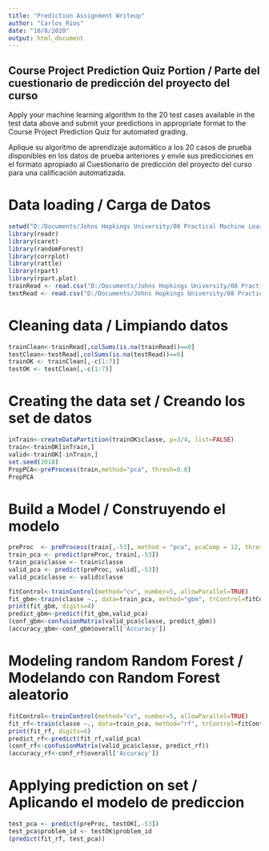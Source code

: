 ---
title: "Prediction Assignment Writeup"
author: "Carlos Rios"
date: "10/8/2020"
output: html_document
---

## Course Project Prediction Quiz Portion / Parte del cuestionario de predicción del proyecto del curso
Apply your machine learning algorithm to the 20 test cases available in the test data above and submit your predictions in appropriate format to the Course Project Prediction Quiz for automated grading.

Aplique su algoritmo de aprendizaje automático a los 20 casos de prueba disponibles en los datos de prueba anteriores y envíe sus predicciones en el formato apropiado al Cuestionario de predicción del proyecto del curso para una calificación automatizada.

# Data loading / Carga de Datos

```{r part01, echo=TRUE}

setwd("D:/Documents/Johns Hopkings University/08 Practical Machine Learning/Course Project")
library(readr)
library(caret)
library(randomForest)
library(corrplot)
library(rattle)
library(rpart)
library(rpart.plot)
trainRead <- read.csv("D:/Documents/Johns Hopkings University/08 Practical Machine Learning/Course Project/pml-training.csv",na.strings = c("NA", "#DIV/0!", ""))
testRead <- read.csv("D:/Documents/Johns Hopkings University/08 Practical Machine Learning/Course Project/pml-testing.csv",na.strings = c("NA", "#DIV/0!", ""))

```

# Cleaning data / Limpiando datos

```{r part02, echo=TRUE}

trainClean<-trainRead[,colSums(is.na(trainRead))==0]
testClean<-testRead[,colSums(is.na(testRead))==0]
trainOK <- trainClean[,-c(1:7)]
testOK <- testClean[,-c(1:7)]

```

# Creating the data set / Creando los set de datos

```{r part03, echo=TRUE}

inTrain<-createDataPartition(trainOK$classe, p=3/4, list=FALSE)
train<-trainOK[inTrain,]
valid<-trainOK[-inTrain,] 
set.seed(2018)
PropPCA<-preProcess(train,method="pca", thresh=0.8)
PropPCA

```

# Build a Model / Construyendo el modelo

```{r part04, echo=TRUE}

preProc  <- preProcess(train[,-53], method = "pca", pcaComp = 12, thresh=0.8) 
train_pca <- predict(preProc, train[,-53])
train_pca$classe <- train$classe
valid_pca <- predict(preProc, valid[,-53])
valid_pca$classe <- valid$classe

fitControl<-trainControl(method="cv", number=5, allowParallel=TRUE)
fit_gbm<-train(classe ~., data=train_pca, method="gbm", trControl=fitControl)
print(fit_gbm, digits=4)
predict_gbm<-predict(fit_gbm,valid_pca)  
(conf_gbm<-confusionMatrix(valid_pca$classe, predict_gbm))
(accuracy_gbm<-conf_gbm$overall['Accuracy'])

```

# Modeling random Random Forest / Modelando con Random Forest aleatorio

```{r part05, echo=TRUE}

fitControl<-trainControl(method="cv", number=5, allowParallel=TRUE)
fit_rf<-train(classe ~., data=train_pca, method="rf", trControl=fitControl)
print(fit_rf, digits=4)
predict_rf<-predict(fit_rf,valid_pca)  
(conf_rf<-confusionMatrix(valid_pca$classe, predict_rf))
(accuracy_rf<-conf_rf$overall['Accuracy'])

```

# Applying prediction on set / Aplicando el modelo de prediccion

```{r part06, echo=TRUE}

test_pca <- predict(preProc, testOK[,-53])
test_pca$problem_id <- testOK$problem_id
(predict(fit_rf, test_pca))

```

